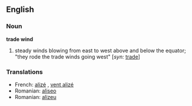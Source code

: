 ==English==

===Noun===
'''trade wind'''
# steady winds blowing from east to west above and below the equator; "they rode the trade winds going west" [''syn:'' [[trade]]]

===Translations===
*French: [[alizé]] {{m}}, [[vent alizé]] {{m}}
*Romanian: [[aliseo]] {{m}}
*Romanian: [[alizeu]] {{n}}